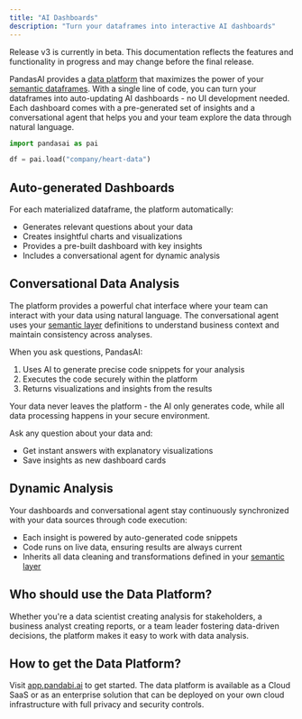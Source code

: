 ```yaml
---
title: "AI Dashboards"
description: "Turn your dataframes into interactive AI dashboards"
---
```


<Note title="Beta Notice">
  Release v3 is currently in beta. This documentation reflects the features and
  functionality in progress and may change before the final release.
</Note>

PandasAI provides a [data platform](https://app.pandabi.ai) that maximizes the power of your [semantic dataframes](/v3/semantic-layer).
With a single line of code, you can turn your dataframes into auto-updating AI dashboards - no UI development needed.
Each dashboard comes with a pre-generated set of insights and a conversational agent that helps you and your team explore the data through natural language.

```python
import pandasai as pai

df = pai.load("company/heart-data")
```

## Auto-generated Dashboards

For each materialized dataframe, the platform automatically:

- Generates relevant questions about your data
- Creates insightful charts and visualizations
- Provides a pre-built dashboard with key insights
- Includes a conversational agent for dynamic analysis

## Conversational Data Analysis

The platform provides a powerful chat interface where your team can interact with your data using natural language.
The conversational agent uses your [semantic layer](/v3/semantic-layer) definitions to understand business context and maintain consistency across analyses.

When you ask questions, PandasAI:

1. Uses AI to generate precise code snippets for your analysis
2. Executes the code securely within the platform
3. Returns visualizations and insights from the results

Your data never leaves the platform - the AI only generates code, while all data processing happens in your secure environment.

Ask any question about your data and:

- Get instant answers with explanatory visualizations
- Save insights as new dashboard cards

## Dynamic Analysis

Your dashboards and conversational agent stay continuously synchronized with your data sources through code execution:

- Each insight is powered by auto-generated code snippets
- Code runs on live data, ensuring results are always current
- Inherits all data cleaning and transformations defined in your [semantic layer](/v3/semantic-layer)

## Who should use the Data Platform?

Whether you're a data scientist creating analysis for stakeholders, a business analyst creating reports, or a team leader fostering data-driven decisions, the platform makes it easy to work with data analysis.

## How to get the Data Platform?

Visit [app.pandabi.ai](https://app.pandabi.ai) to get started.
The data platform is available as a Cloud SaaS or as an enterprise solution that can be deployed on your own cloud infrastructure with full privacy and security controls.
